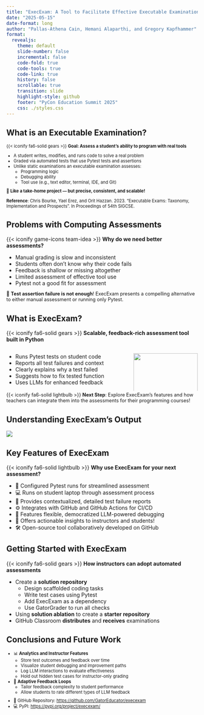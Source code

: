 ```yaml
---
title: "ExecExam: A Tool to Facilitate Effective Executable Examinations in Python"
date: "2025-05-15"
date-format: long
author: "Pallas-Athena Cain, Hemani Alaparthi, and Gregory Kapfhammer"
format: 
  revealjs:
    theme: default
    slide-number: false
    incremental: false
    code-fold: true
    code-tools: true
    code-link: true
    history: false
    scrollable: true
    transition: slide
    highlight-style: github
    footer: "PyCon Education Summit 2025"
    css: ./styles.css
---
```


## What is an Executable Examination?

::: {.fragment style="margin-top: -0.15em; font-size: 0.8em;"}

{{< iconify fa6-solid gears >}} **Goal: Assess a student's ability to program
with real tools**

  - A student writes, modifies, and runs code to solve a real problem
  - Graded via automated tests that use Pytest tests and assertions
  - Unlike static examinations an executable examination assesses:
    - Programming logic
    - Debugging ability
    - Tool use (e.g., text editor, terminal, IDE, and Git)

:::

::: {.fragment .fade style="margin-top: -0.15em; font-size: 0.8em;"}

🎯 **Like a take-home project — but precise, consistent, and scalable!**

**Reference**: Chris Bourke, Yael Erez, and Orit Hazzan. 2023. "Executable Exams: Taxonomy,
Implementation and Prospects". In Proceedings of 54th SIGCSE.

:::

## Problems with Computing Assessments

::: fragment

{{< iconify game-icons team-idea >}} **Why do we need better assessments?**

- Manual grading is slow and inconsistent
- Students often don’t know why their code fails
- Feedback is shallow or missing altogether
- Limited assessment of effective tool use
- Pytest not a good fit for assessment

:::

::: {.fragment .fade style="margin-top: -0.15em; font-size: 0.9em;"}

🚫 **Test assertion failure is not enough**! ExecExam presents a compelling
alternative to either manual assessment or running only Pytest.

:::

## What is ExecExam?

::: fragment

{{< iconify fa6-solid gears >}} **Scalable, feedback-rich assessment tool built in Python**

:::: {.columns}

::: {.column width="65%"}

- Runs Pytest tests on student code
- Reports all test failures and context
- Clearly explains why a test failed
- Suggests how to fix tested function
- Uses LLMs for enhanced feedback
:::

::: {.column width="35%" .middle}
![](ExecExam_-_Logo_-_300.png){width="100%"}
:::

:::

::: {.fragment .fade style="margin-top: -0.75em; font-size: 0.9em;"}

{{< iconify fa6-solid lightbulb >}} **Next Step**: Explore ExecExam's features
and how teachers can integrate them into the assessments for their programming courses!

:::

::::

## Understanding ExecExam's Output

![](terminal.png)

## Key Features of ExecExam

::: fragment

{{< iconify fa6-solid lightbulb >}} **Why use ExecExam for your next assessment?**

:::

::: incremental

- 🧪 Configured Pytest runs for streamlined assessment
- 💻 Runs on student laptop through assessment process
- 📜 Provides contextualized, detailed test failure reports
- ⚙️ Integrates with GitHub and GitHub Actions for CI/CD
- 🧠 Features flexible, democratized LLM-powered debugging
- 🔁 Offers actionable insights to instructors and students!
- 🛠️ Open-source tool collaboratively developed on GitHub

:::

## Getting Started with ExecExam

{{< iconify fa6-solid gears >}} **How instructors can adopt automated assessments**

::: fragment

- Create a **solution repository**
  - Design scaffolded coding tasks
  - Write test cases using Pytest
  - Add ExecExam as a dependency
  - Use GatorGrader to run all checks
- Using **solution ablation** to create a **starter repository**
- GitHub Classroom **distributes** and **receives** examinations

:::

## Conclusions and Future Work

::: {.fragment style="margin-top: -0.15em; font-size: 0.8em;"}

- 📊 **Analytics and Instructor Features**
  - Store test outcomes and feedback over time
  - Visualize student debugging and improvement paths
  - Log LLM interactions to evaluate effectiveness
  - Hold out hidden test cases for instructor-only grading

- 🧠 **Adaptive Feedback Loops**
  - Tailor feedback complexity to student performance
  - Allow students to rate different types of LLM feedback

:::

::: {.fragment style="margin-top: -0.25em; font-size: 0.8em;"}

- 🔗 GitHub Repository: [https://github.com/GatorEducator/execexam](https://github.com/GatorEducator/execexam)
- 💻 PyPI: [https://pypi.org/project/execexam/](https://pypi.org/project/execexam/)

:::
